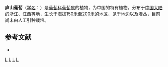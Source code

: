 {{Speciesbox 
| taxon = Vitis hui
| authority = Cheng
}}

'''庐山葡萄'''（[[学名|学名]]：{{lang|la|''Vitis hui''}}）是[[葡萄科|葡萄科]][[葡萄属|葡萄属]]的植物，为中国的特有植物。分布于[[中国大陆|中国大陆]]的[[浙江|浙江]]、[[江西|江西]]等地，生长于海拔150米至200米的地区，见于地边以及灌丛，目前尚未由人工引种栽培。

== 参考文献 ==
<div class="references-small">
* {{cite web| url =http://www.bioinfo.cn/db05/KmzwSpecies.php?action=view&id=23959| title =庐山葡萄| work =《中国高等植物数据库全库》| publisher =中国科学院微生物研究所| author =昆明植物研究所| accessdate =2009-02-25| deadurl =yes| archiveurl =https://web.archive.org/web/20160305010206/http://www.bioinfo.cn/db05/KmzwSpecies.php?action=view&id=23959| archivedate =2016-03-05}}
</div>

{{Vitis}}
{{Taxonbar|from=Q7937110}}

[[Category:葡萄属|L]]
[[Category:中國特有植物|L]]
[[Category:江西植物|L]]
[[Category:浙江植物|L]]